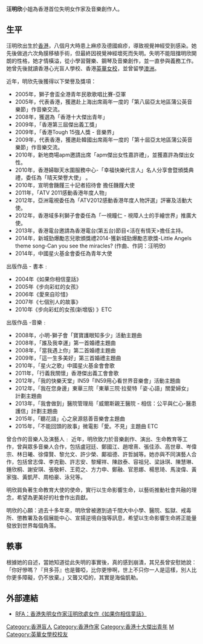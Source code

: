 '''汪明欣'''小姐為香港首位失明女作家及音樂創作人。

==生平==
汪明欣出生於[[香港|香港]]，八個月大時患上麻疹及德國痲疹，導致視覺神經受到感染。她先後做過六次角膜移植手術，但最終因視覺神經壞死而失明。失明不能阻擋明欣開朗的性格，她才情橫溢，從小學習聲樂、鋼琴及音樂創作，並一直參與義務工作。
她曾先後就讀香港心光盲人學校、香港[[英華女校|英華女校]]，並曾留學[[澳洲|澳洲]]。

近年，明欣先後獲得以下榮譽及獎項：
*2005年，獅子會盃全港青年民歌歌唱比賽-亞軍
*2005年，代表香港，獲邀赴上海出席兩年一度的「第八屆亞太地區蒲公英音樂節」作音樂交流。
*2008年，獲選為「香港十大傑出青年」
*2009年，「香港第三屆傑出義工獎」
*2009年，「香港Tough 15強人獎 - 音樂界」
*2009年，代表香港，獲邀赴韓國出席兩年一度的「第十屆亞太地區蒲公英音樂節」作音樂交流。
*2010年，新地商場apm邀請出席「apm傑出女性嘉許禮」，並獲嘉許為傑出女性。
*2010年，香港婦聯天水圍服務中心-「幸福快樂代言人」名人分享會暨頒獎典禮，委任為「晴天榮譽大使」 。
*2010年，宣明會饑饉三十記者招待會 擔任饑饉大使
*2011年，「ATV 2011感動香港年度人物」
*2012年，亞洲電視委任為「ATV2012感動香港年度人物評選」評審及活動大使。
*2012年，香港域多利獅子會委任為「一視瞳仁 - 視障人士的手繪世界」推廣大使。
*2013年，香港電台邀請為香港電台(第五台)節目<活在有情天>擔任主持。
*2014年，新城勁爆勵志兒歌頒獎禮2014-獲新城勁爆勵志歌獎-Little Angels theme song-Can you see the miracles? (作曲、作詞：汪明欣)
*2014年，中國星火基金會委任為青年大使

出版作品 - 書本﹕
*2004年《如果你相信童話》
*2005年《步向彩虹的女孩》
*2006年《愛來自珍惜》
*2007年《七個別人的故事》
*2010年《步向彩虹的女孩(新增版) 》ETC

出版作品 -音樂﹕
*2008年，小明-獅子會「寶寶護眼知多少」活動主題曲
*2008年，「誰及我幸運」第一首婚禮主題曲
*2008年，「當我遇上你」第二首婚禮主題曲
*2009年，「這一生多美好」第三首婚禮主題曲
*2010年，「星火之歌」中國星火基金會會歌
*2011年，「行義我關懷」香港傑出義工會會歌
*2012年，「我的快樂天堂」IN59「IN59用心看世界音樂會」活動主題曲
*2012年，「我在您身邊」東華三院「東華三院‧拉斐特「姿‧心語」關愛婦女」計劃主題曲
*2013年，「我會做到」醫院管理局「威爾斯親王醫院 - 相信：公平與仁心-醫患護信」計劃主題曲
*2015年，「聽花語」心之泉源慈善音樂會主題曲 
*2015年，「不能回頭的故事」微電影「愛。不見」主題曲 ETC

曾合作的音樂人及演藝人﹕
近年，明欣致力於音樂創作、演出、生命教育等工作，曾與眾多音樂人合作，包括盧冠廷、鄭國江、趙增熹、張佳添、高世章、岑偉宗、林日曦、徐偉賢、黎允文、許少榮、鄺祖德、許哲誠等。她亦與不同演藝人合作，包括曾志偉、李克勤、許志安、黎耀祥、陳啟泰、容祖兒、梁詠琪、陳慧琳、鍾欣桐、謝安琪、張敬軒、王菀之、方力申、鄭融、官恩娜、楊思琦、馬浚偉、黃家強、黃凱芹、周柏豪、泳兒等。

明欣肩負著生命教育大使的使命，實行以生命影響生命，以藝術推動社會共融的理念，希望為更美好的社會作出貢獻。

明欣的心願：過去十多年來，明欣曾被邀到過千間大中小學、醫院、監獄、戒毒所、懲教署及各個展能中心、宣揚逆境自強等訊息，希望以生命影響生命將正能量發放到世界每個角落。

==軼事==
根據她的自述，當她知道從此失明的事實後，真的感到崩潰，其兄長曾安慰她說︰「你好慘嗎？『貝多芬』也是聾啞，比你更慘啊，世上不只你一人是這樣，別人比你更多障礙，仍不放棄。」又聾又啞的，其實是海倫凱勒。

==外部連結==
*[http://www.rfa.org/cantonese/zhuanti/shulinmanbu/2006/02/24/books_blind/?simple=1 RFA：香港失明女作家汪明欣處女作《如果你相信童話》]{{dead link|date=2018年3月 |bot=InternetArchiveBot |fix-attempted=yes }}

{{感動香港}}
{{DEFAULTSORT:W}}
[[Category:香港盲人|Category:香港盲人]]
[[Category:香港作家|Category:香港作家]]
[[Category:香港十大傑出青年|Category:香港十大傑出青年]]
[[Category:汪姓|M]]
[[Category:英華女學校校友|Category:英華女學校校友]]